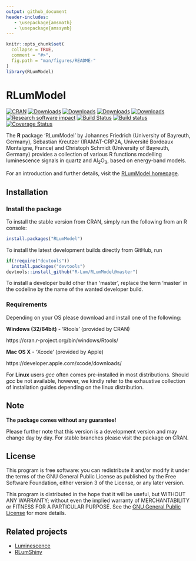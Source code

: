 ```yaml
---
output: github_document
header-includes:
   - \usepackage{amsmath}
   - \usepackage{amssymb}
---
```

<!-- README.md was auto-generated by README.Rmd. Please DO NOT edit by hand!-->


```r
knitr::opts_chunk$set(
  collapse = TRUE,
  comment = "#>",
  fig.path = "man/figures/README-"
)
library(RLumModel)
```

# RLumModel

[![CRAN](http://www.r-pkg.org/badges/version/RLumModel)](https://CRAN.R-project.org/package=RLumModel )
[![Downloads](http://cranlogs.r-pkg.org/badges/grand-total/RLumModel)](http://www.r-pkg.org/pkg/RLumModel)
[![Downloads](http://cranlogs.r-pkg.org/badges/RLumModel)](http://www.r-pkg.org/pkg/RLumModel)
[![Downloads](http://cranlogs.r-pkg.org/badges/last-week/RLumModel)](http://www.r-pkg.org/pkg/RLumModel)
[![Downloads](http://cranlogs.r-pkg.org/badges/last-day/RLumModel)](http://www.r-pkg.org/pkg/RLumModel)
[![Research software impact](http://depsy.org/api/package/cran/RLumModel/badge.svg)](http://depsy.org/package/r/RLumModel)
[![Build Status](https://travis-ci.org/R-Lum/RLumModel.svg?branch=dev_0.2.0)](https://travis-ci.org/R-Lum/RLumModel)
[![Build status](https://ci.appveyor.com/api/projects/status/42umfq97ifr021mk/branch/dev_0.2.0?svg=true)](https://ci.appveyor.com/project/RLumSK/rlummodel/branch/dev_0.2.0)
[![Coverage Status](https://img.shields.io/codecov/c/github/R-Lum/RLumModel.svg)](https://codecov.io/github/R-Lum/RLumModel?branch=dev_0.2.0)

The **R** package 'RLumModel' by Johannes Friedrich (University of Bayreuth, Germany), 
Sebastian Kreutzer (IRAMAT-CRP2A, Université Bordeaux Montaigne, France) and Christoph Schmidt 
(University of Bayreuth, Germany)
provides a collection of various R functions modelling luminescence signals in quartz and Al<sub>2</sub>O<sub>3</sub>, based on energy-band models.

For an introduction and further details, visit the [RLumModel homepage](http://r-lum.github.io/RLumModel/).

## Installation

### Install the package

To install the stable version from CRAN, simply run the following from an R console:

```r
install.packages("RLumModel")
```

To install the latest development builds directly from GitHub, run

```r
if(!require("devtools"))
  install.packages("devtools")
devtools::install_github("R-Lum/RLumModel@master")
```

To install a developer build other than 'master', replace the term 'master' in the codeline by the name
of the wanted developer build. 

### Requirements 

Depending on your OS please download and install one of the following:

**Windows (32/64bit)** - 'Rtools' (provided by CRAN)

   https://cran.r-project.org/bin/windows/Rtools/

**Mac OS X** - 'Xcode' (provided by Apple)

   https://developer.apple.com/xcode/downloads/

For **Linux** users *gcc* often comes pre-installed in most distributions. Should *gcc* be not available, however, we kindly refer to the exhaustive collection of installation guides depending on the linux distribution.


## Note

**The package comes without any guarantee!**

Please further note that this version is a development version and may change day by day. 
For stable branches please visit the package on CRAN.

## License

This program is free software: you can redistribute it and/or modify it under the terms of the GNU General Public License as published by the Free Software Foundation, either version 3 of the License, or any later version.

This program is distributed in the hope that it will be useful, but WITHOUT ANY WARRANTY; without even the implied warranty of MERCHANTABILITY or FITNESS FOR A PARTICULAR PURPOSE. See the [GNU General Public License](https://github.com/R-Lum/RLumModel/blob/master/LICENSE) for more details.

## Related projects 

* [Luminescence](https://github.com/R-Lum/Luminescence)
* [RLumShiny](https://github.com/tzerk/RLumShiny)


